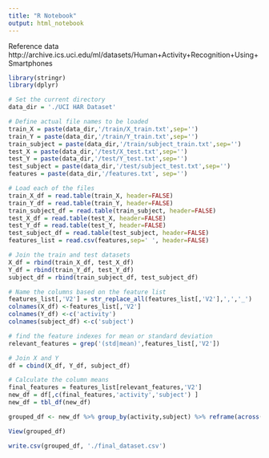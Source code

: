 ```yaml
---
title: "R Notebook"
output: html_notebook
---
```


Reference data http://archive.ics.uci.edu/ml/datasets/Human+Activity+Recognition+Using+Smartphones


```r
library(stringr)
library(dplyr)

# Set the current directory
data_dir = './UCI HAR Dataset'

# Define actual file names to be loaded
train_X = paste(data_dir,'/train/X_train.txt',sep='')
train_Y = paste(data_dir,'/train/Y_train.txt',sep='')
train_subject = paste(data_dir,'/train/subject_train.txt',sep='')
test_X = paste(data_dir,'/test/X_test.txt',sep='')
test_Y = paste(data_dir,'/test/Y_test.txt',sep='')
test_subject = paste(data_dir,'/test/subject_test.txt',sep='')
features = paste(data_dir,'/features.txt', sep='')

# Load each of the files
train_X_df = read.table(train_X, header=FALSE)
train_Y_df = read.table(train_Y, header=FALSE)
train_subject_df = read.table(train_subject, header=FALSE)
test_X_df = read.table(test_X, header=FALSE)
test_Y_df = read.table(test_Y, header=FALSE)
test_subject_df = read.table(test_subject, header=FALSE)
features_list = read.csv(features,sep=' ', header=FALSE)

# Join the train and test datasets
X_df = rbind(train_X_df, test_X_df) 
Y_df = rbind(train_Y_df, test_Y_df)
subject_df = rbind(train_subject_df, test_subject_df)

# Name the columns based on the feature list
features_list[,'V2'] = str_replace_all(features_list[,'V2'],',','_')
colnames(X_df) <-features_list[,'V2']
colnames(Y_df) <-c('activity')
colnames(subject_df) <-c('subject')

# find the feature indexes for mean or standard deviation
relevant_features = grep('(std|mean)',features_list[,'V2'])

# Join X and Y
df = cbind(X_df, Y_df, subject_df)

# Calculate the column means
final_features = features_list[relevant_features,'V2']
new_df = df[,c(final_features,'activity','subject') ]
new_df = tbl_df(new_df)

grouped_df <- new_df %>% group_by(activity,subject) %>% reframe(across(everything(), list(mean=mean)))

View(grouped_df)

write.csv(grouped_df, './final_dataset.csv')
```

